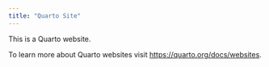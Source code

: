 ```yaml
---
title: "Quarto Site"
---
```


This is a Quarto website.

To learn more about Quarto websites visit <https://quarto.org/docs/websites>.
